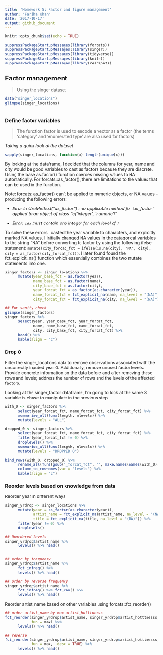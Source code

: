```yaml
---
title: 'Homework 5: Factor and figure management'
author: "Fariha Khan"
date: '2017-10-17'
output: github_document
---
```


```r
knitr::opts_chunk$set(echo = TRUE)
```

```r
suppressPackageStartupMessages(library(forcats))
suppressPackageStartupMessages(library(singer))
suppressPackageStartupMessages(library(tidyverse))
suppressPackageStartupMessages(library(knitr))
suppressPackageStartupMessages(library(reshape2))

```
## Factor management
> Using the singer dataset

```r
data("singer_locations")
glimpse(singer_locations) 
```

#
### Define factor variables
> The function factor is used to encode a vector as a factor (the terms ‘category’ and ‘enumerated type’ are also used for factors)


*Taking a quick look at the dataset*
```r
sapply(singer_locations, function(x) length(unique(x)))
```

By looking at the dataframe, I decided that the columns for year, name and city would be good variables to cast as factors because they are discrete. Using the base as.factor() function coerces missing values to NA automatically. For forcats::as_factor(), there are limitations to the values that can be used in the function.

Note: forcats::as_factor() can't be applied to numeric objects, or NA values - producing the following errors:

 - *Error in UseMethod("as_factor") : no applicable method for 'as_factor' applied to an object of class "c('integer', 'numeric')"*

 - *Error: `idx` must contain one integer for each level of `f`*

To solve these errors I casted the year variable to characters, and explicitly marked NA values. I initially changed NA values in the catagorical variables to the string "NA" before converting to factor by using the following ifelse statement: `mutate(city_forcat_fct = ifelse(is.na(city), "NA", city), city = as_factor(city_forcat_fct))`. 
I  later found found the fct_explicit_na() function which essentially combines the two mutate statements into one.

```r
singer_factors <- singer_locations %>% 
      mutate(year_base_fct = as.factor(year),
             name_base_fct = as.factor(name),
             city_base_fct = as.factor(city),
             year_forcat_fct = as_factor(as.character(year)),
             name_forcat_fct = fct_explicit_na(name, na_level = "(NA)"),
             city_forcat_fct = fct_explicit_na(city, na_level = "(NA)"))

## For sanity check
glimpse(singer_factors)
singer_factors %>% 
      select(year, year_base_fct, year_forcat_fct, 
             name, name_base_fct, name_forcat_fct,
             city, city_base_fct, city_forcat_fct) %>% 
      head() %>% 
      kable(align = "c")
```



### Drop 0
Filter the singer_locations data to remove observations associated with the uncorrectly inputed  year 0. Additionally, remove unused factor levels. Provide concrete information on the data before and after removing these rows and levels; address the number of rows and the levels of the affected factors.

Looking at the singer_factor dataframe, I'm going to look at the same 3 variable is chose to manipulate in the previous step.

```r
with_0 <- singer_factors %>% 
      select(year_forcat_fct, name_forcat_fct, city_forcat_fct) %>% 
      summarise_all(funs(length, nlevels)) %>% 
      mutate(levels = "ALL")

dropped_0 <- singer_factors %>% 
      select(year_forcat_fct, name_forcat_fct, city_forcat_fct) %>% 
      filter(year_forcat_fct != 0) %>% 
      droplevels() %>% 
      summarise_all(funs(length, nlevels)) %>% 
      mutate(levels = "DROPPED 0")

bind_rows(with_0, dropped_0) %>% 
      rename_all(funs(gsub("_forcat_fct", "", make.names(names(with_0))))) %>% 
      column_to_rownames(var = "levels") %>% 
      kable(align = "c")
```


### Reorder levels based on knowledge from data
Reorder year in different ways

```r
singer_yrdrop <- singer_locations %>% 
      mutate(year = as_factor(as.character(year)),
             artist_name = fct_explicit_na(artist_name, na_level = "(NA)"),
             title = fct_explicit_na(title, na_level = "(NA)")) %>% 
      filter(year != 0) %>% 
      droplevels()

## Unordered levels
singer_yrdrop$artist_name %>%
      levels() %>% head()
      

## order by frequency
singer_yrdrop$artist_name %>% 
      fct_infreq() %>%
      levels() %>% head()

## order by reverse frequency
singer_yrdrop$artist_name %>% 
      fct_infreq() %>% fct_rev() %>% 
      levels() %>% head()
```

Reorder artist_name based on other variables using forcats::fct_reorder()
```r
## order artist_name by max artist_hotttnesss
fct_reorder(singer_yrdrop$artist_name, singer_yrdrop$artist_hotttnesss,
            fun = max) %>% 
      levels() %>% head()

## reverse
fct_reorder(singer_yrdrop$artist_name, singer_yrdrop$artist_hotttnesss,
            fun = max, .desc = TRUE) %>% 
      levels() %>% head()
```

